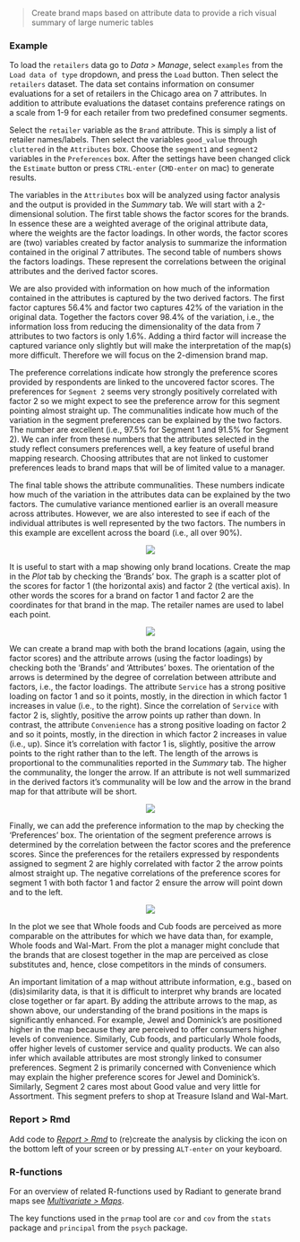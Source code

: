 > Create brand maps based on attribute data to provide a rich visual summary of large numeric tables

### Example

To load the `retailers` data go to _Data > Manage_, select `examples` from the `Load data of type` dropdown, and press the `Load` button. Then select the `retailers` dataset. The data set contains information on consumer evaluations for a set of retailers in the Chicago area on 7 attributes. In addition to attribute evaluations the dataset contains preference ratings on a scale from 1-9 for each retailer from two predefined consumer segments.

Select the `retailer` variable as the `Brand` attribute. This is simply a list of retailer names/labels. Then select the variables `good_value` through `cluttered` in the `Attributes` box. Choose the `segment1` and `segment2` variables in the `Preferences` box. After the settings have been changed click the `Estimate` button or press `CTRL-enter` (`CMD-enter` on mac) to generate results.

The variables in the `Attributes` box will be analyzed using factor analysis and the output is provided in the _Summary_ tab. We will start with a 2-dimensional solution. The first table shows the factor scores for the brands. In essence these are a weighted average of the original attribute data, where the weights are the factor loadings. In other words, the factor scores are (two) variables created by factor analysis to summarize the information contained in the original 7 attributes. The second table of numbers shows the factors loadings. These represent the correlations between the original attributes and the derived factor scores.

We are also provided with information on how much of the information contained in the attributes  is captured by the two derived factors. The first factor captures 56.4% and factor two captures 42% of the variation in the original data. Together the factors cover 98.4% of the variation, i.e., the information loss from reducing the dimensionality of the data from 7 attributes to two factors is only 1.6%. Adding a third factor will increase the captured variance only slightly but will make the interpretation of the map(s) more difficult. Therefore we will focus on the 2-dimension brand map.

The preference correlations indicate how strongly the preference scores provided by respondents are linked to the uncovered factor scores. The preferences for `Segment 2` seems very strongly positively correlated with factor 2 so we might expect to see the preference arrow for this segment pointing almost straight up. The communalities indicate how much of the variation in the segment preferences can be explained by the two factors. The number are excellent (i.e., 97.5% for Segment 1 and 91.5% for Segment 2). We can infer from these numbers that the attributes selected in the study reflect consumers preferences well, a key feature of useful brand mapping research. Choosing attributes that are not linked to customer preferences leads to brand maps that will be of limited value to a manager.

The final table shows the attribute communalities. These numbers indicate how much of the variation in the attributes data can be explained by the two factors. The cumulative variance mentioned earlier is an overall measure across attributes. However, we are also interested to see if each of the individual attributes is well represented by the two factors. The numbers in this example are excellent across the board (i.e., all over 90%).

<p align="center"><img src="https://radiant-rstats.github.io/docs/multivariate/figures_multivariate//prmap_summary.png"></p>

It is useful to start with a map showing only brand locations. Create the map in the _Plot_ tab by checking the ‘Brands’ box. The graph is a scatter plot of the scores for factor 1 (the horizontal axis) and factor 2 (the vertical axis). In other words the scores for a brand on factor 1 and factor 2 are the coordinates for that brand in the map. The retailer names are used to label each point.

<p align="center"><img src="https://radiant-rstats.github.io/docs/multivariate/figures_multivariate//prmap_plot_brands.png"></p>

We can create a brand map with both the brand locations (again, using the factor scores) and the attribute arrows (using the factor loadings) by checking both the 'Brands' and 'Attributes' boxes. The orientation of the arrows is determined by the degree of correlation between attribute and factors, i.e., the factor loadings. The attribute `Service` has a strong positive loading on factor 1 and so it points, mostly, in the direction in which factor 1 increases in value (i.e., to the right). Since the correlation of `Service` with factor 2 is, slightly, positive the arrow points up rather than down. In contrast, the attribute `Convenience` has a strong positive loading on factor 2 and so it points, mostly, in the direction in which factor 2 increases in value (i.e., up). Since it's correlation with factor 1 is, slightly, positive the arrow points to the right rather than to the left. The length of the arrows is proportional to the communalities reported in the _Summary_ tab. The higher the communality, the longer the arrow. If an attribute is not well summarized in the derived factors it's communality will be low and the arrow in the brand map for that attribute will be short.

<p align="center"><img src="https://radiant-rstats.github.io/docs/multivariate/figures_multivariate//prmap_plot_brands_attr.png"></p>

Finally, we can add the preference information to the map by checking the 'Preferences' box. The orientation of the segment preference arrows is determined by the correlation between the factor scores and the preference scores. Since the preferences for the retailers expressed by respondents assigned to segment 2 are highly correlated with factor 2 the arrow points almost straight up. The negative correlations of the preference scores for segment 1 with both factor 1 and factor 2 ensure the arrow will point down and to the left.

<p align="center"><img src="https://radiant-rstats.github.io/docs/multivariate/figures_multivariate//prmap_plot_all.png"></p>

In the plot we see that Whole foods and Cub foods are perceived as more comparable on the attributes for which we have data than, for example, Whole foods and Wal-Mart. From the plot a manager might conclude that the brands that are closest together in the map are perceived as close substitutes and, hence, close competitors in the minds of consumers.

An important limitation of a map without attribute information, e.g., based on (dis)similarity data, is that it is difficult to interpret why brands are located close together or far apart. By adding the attribute arrows to the map, as shown above, our understanding of the brand positions in the maps is significantly enhanced. For example, Jewel and Dominick's are positioned higher in the map because they are perceived to offer consumers higher levels of convenience. Similarly, Cub foods, and particularly Whole foods, offer higher levels of customer service and quality products. We can also infer which available attributes are most strongly linked to consumer preferences. Segment 2 is primarily concerned with Convenience which may explain the higher preference scores for Jewel and Dominick's. Similarly, Segment 2 cares most about Good value and very little for Assortment. This segment prefers to shop at Treasure Island and Wal-Mart.

### Report > Rmd

Add code to <a href="https://radiant-rstats.github.io/docs/data/report_rmd.html" target="_blank">_Report > Rmd_</a> to (re)create the analysis by clicking the <i title="report results" class="fa fa-edit"></i> icon on the bottom left of your screen or by pressing `ALT-enter` on your keyboard. 

### R-functions

For an overview of related R-functions used by Radiant to generate brand maps see <a href = "https://radiant-rstats.github.io/radiant.multivariate/reference/index.html#section-multivariate-maps" target="_blank">_Multivariate > Maps_</a>.

The key functions used in the `prmap` tool are `cor` and `cov` from the `stats` package and `principal` from the `psych` package. 
